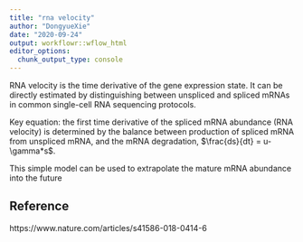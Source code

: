```yaml
---
title: "rna velocity"
author: "DongyueXie"
date: "2020-09-24"
output: workflowr::wflow_html
editor_options:
  chunk_output_type: console
---
```




RNA velocity is the time derivative of the gene expression state. It can be directly estimated by distinguishing between unspliced and spliced mRNAs in common single-cell RNA sequencing protocols.

Key equation: the first time derivative of the spliced mRNA abundance (RNA velocity) is determined by the balance between production of spliced mRNA from unspliced mRNA, and the mRNA degradation, $\frac{ds}{dt} = u-\gamma*s$.

This simple model can be used to extrapolate the mature mRNA abundance into the future

## Reference

https://www.nature.com/articles/s41586-018-0414-6
